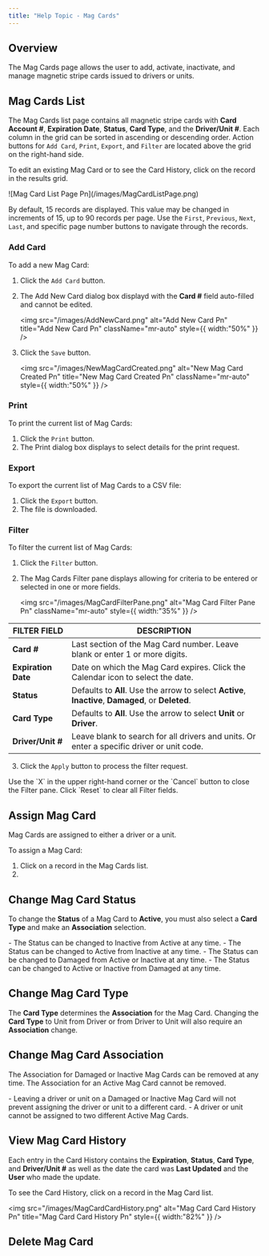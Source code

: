 ```yaml
---
title: "Help Topic - Mag Cards"
---
```


## Overview

The Mag Cards page allows the user to add, activate, inactivate, and manage magnetic stripe cards issued to drivers or units.

## Mag Cards List

The Mag Cards list page contains all magnetic stripe cards with **Card Account #**, **Expiration Date**, **Status**, **Card Type**, and the **Driver/Unit #**. Each column in the grid can be sorted in ascending or descending order. Action buttons for `Add Card`, `Print`, `Export`, and `Filter` are located above the grid on the right-hand side.

To edit an existing Mag Card or to see the Card History, click on the record in the results grid.

<Frame>
  ![Mag Card List Page Pn](/images/MagCardListPage.png)
</Frame>

By default, 15 records are displayed. This value may be changed in increments of 15, up to 90 records per page. Use the `First`, `Previous`, `Next`, `Last`, and specific page number buttons to navigate through the records.

### Add Card

To add a new Mag Card:

1. Click the `Add Card` button.
2. The Add New Card dialog box displayd with the **Card #** field auto-filled and cannot be edited.

   <img
     src="/images/AddNewCard.png"
     alt="Add New Card Pn"
     title="Add New Card Pn"
     className="mr-auto"
     style={{ width:"50%" }}
   />
3. Click the `Save` button.

   <img
     src="/images/NewMagCardCreated.png"
     alt="New Mag Card Created Pn"
     title="New Mag Card Created Pn"
     className="mr-auto"
     style={{ width:"50%" }}
   />

### Print

To print the current list of Mag Cards:

1. Click the `Print` button.
2. The Print dialog box displays to select details for the print request.

### Export

To export the current list of Mag Cards to a CSV file:

1. Click the `Export` button.
2. The file is downloaded.

### Filter

To filter the current list of Mag Cards:

1. Click the `Filter` button.
2. The Mag Cards Filter pane displays allowing for criteria to be entered or selected in one or more fields.

   <img
     src="/images/MagCardFilterPane.png"
     alt="Mag Card Filter Pane Pn"
     className="mr-auto"
     style={{ width:"35%" }}
   />

| **FILTER FIELD**    | **DESCRIPTION**                                                                                     |
| ------------------- | --------------------------------------------------------------------------------------------------- |
| **Card #**          | Last section of the Mag Card number. Leave blank or enter 1 or more digits.                         |
| **Expiration Date** | Date on which the Mag Card expires. Click the Calendar icon to select the date.                     |
| **Status**          | Defaults to **All**. Use the arrow to select **Active**, **Inactive**, **Damaged**, or **Deleted**. |
| **Card Type**       | Defaults to **All**. Use the arrow to select **Unit** or **Driver**.                                |
| **Driver/Unit #**   | Leave blank to search for all drivers and units. Or enter a specific driver or unit code.           |

3. Click the `Apply` button to process the filter request.

<Note>
  Use the `X` in the upper right-hand corner or the `Cancel` button to close the Filter pane.
</Note>

<Note>
  Click `Reset` to clear all Filter fields.
</Note>

## Assign Mag Card

Mag Cards are assigned to either a driver or a unit.

To assign a Mag Card:

1. Click on a record in the Mag Cards list.
2. 

## Change Mag Card Status

To change the **Status** of a Mag Card to **Active**, you must also select a **Card Type** and make an **Association** selection.

<Note>
  - The Status can be changed to Inactive from Active at any time.
  - The Status can be changed to Active from Inactive at any time.
  - The Status can be changed to Damaged from Active or Inactive at any time.
  - The Status can be changed to Active or Inactive from Damaged at any time.
</Note>

## Change Mag Card Type

The **Card Type** determines the **Association** for the Mag Card. Changing the **Card Type** to Unit from Driver or from Driver to Unit will also require an **Association** change.

## Change Mag Card Association

The Association for Damaged or Inactive Mag Cards can be removed at any time. The Association for an Active Mag Card cannot be removed.

<Note>
  - Leaving a driver or unit on a Damaged or Inactive Mag Card will not prevent assigning the driver or unit to a different card.
  - A driver or unit cannot be assigned to two different Active Mag Cards.
</Note>

## View Mag Card History

Each entry in the Card History contains the **Expiration**, **Status**, **Card Type**, and **Driver/Unit #** as well as the date the card was **Last Updated** and the **User** who made the update.

To see the Card History, click on a record in the Mag Card list.

<img
  src="/images/MagCardCardHistory.png"
  alt="Mag Card Card History Pn"
  title="Mag Card Card History Pn"
  style={{ width:"82%" }}
/>

## Delete Mag Card